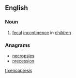 ==English==

===Noun===
{{wikipedia}}
{{en-noun|-}}

# {{context|medicine}} [[fecal]] [[incontinence]] in [[children]]

===Anagrams===
* [[necropsies#English|necropsies]]
* [[precession#English|precession]]

[[ta:encopresis]]